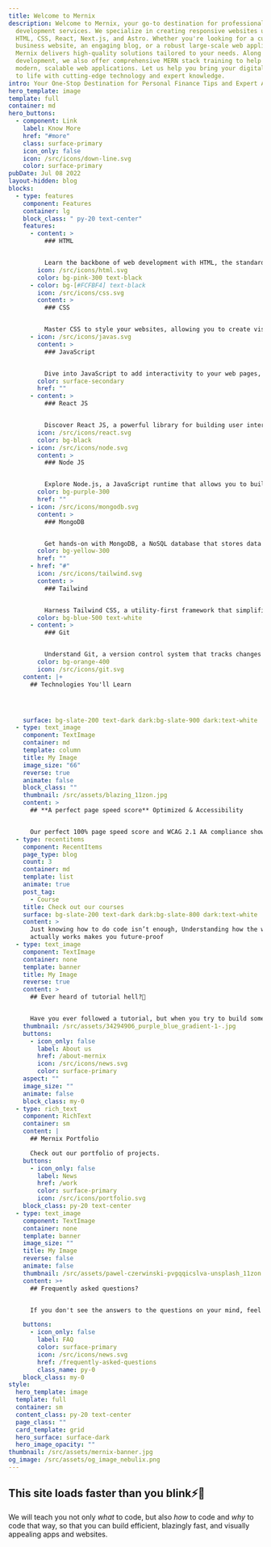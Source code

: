 ```yaml
---
title: Welcome to Mernix
description: Welcome to Mernix, your go-to destination for professional web
  development services. We specialize in creating responsive websites using
  HTML, CSS, React, Next.js, and Astro. Whether you're looking for a custom
  business website, an engaging blog, or a robust large-scale web application,
  Mernix delivers high-quality solutions tailored to your needs. Along with
  development, we also offer comprehensive MERN stack training to help you build
  modern, scalable web applications. Let us help you bring your digital vision
  to life with cutting-edge technology and expert knowledge.
intro: Your One-Stop Destination for Personal Finance Tips and Expert Advice!
hero_template: image
template: full
container: md
hero_buttons:
  - component: Link
    label: Know More
    href: "#more"
    class: surface-primary
    icon_only: false
    icon: /src/icons/down-line.svg
    color: surface-primary
pubDate: Jul 08 2022
layout-hidden: blog
blocks:
  - type: features
    component: Features
    container: lg
    block_class: " py-20 text-center"
    features:
      - content: >
          ### HTML


          Learn the backbone of web development with HTML, the standard markup language for creating structured web pages and content.
        icon: /src/icons/html.svg
        color: bg-pink-300 text-black
      - color: bg-[#FCFBF4] text-black
        icon: /src/icons/css.svg
        content: >
          ### CSS


          Master CSS to style your websites, allowing you to create visually appealing designs and layouts that enhance user experience.
      - icon: /src/icons/javas.svg
        content: >
          ### JavaScript


          Dive into JavaScript to add interactivity to your web pages, enabling dynamic content and engaging user interactions that bring your site to life.
        color: surface-secondary
        href: ""
      - content: >
          ### React JS


          Discover React JS, a powerful library for building user interfaces. Learn to create reusable components and manage application state efficiently for a seamless user experience.
        icon: /src/icons/react.svg
        color: bg-black
      - icon: /src/icons/node.svg
        content: >
          ### Node JS


          Explore Node.js, a JavaScript runtime that allows you to build server-side applications. Leverage its non-blocking architecture to handle multiple requests for scalable web solutions.
        color: bg-purple-300
        href: ""
      - icon: /src/icons/mongodb.svg
        content: >
          ### MongoDB


          Get hands-on with MongoDB, a NoSQL database that stores data in flexible, JSON-like documents. Learn to efficiently manage and retrieve data for modern web applications.
        color: bg-yellow-300
        href: ""
      - href: "#"
        icon: /src/icons/tailwind.svg
        content: >
          ### Tailwind


          Harness Tailwind CSS, a utility-first framework that simplifies styling your applications. Customize designs easily with pre-built classes for a responsive and modern look.
        color: bg-blue-500 text-white
      - content: >
          ### Git


          Understand Git, a version control system that tracks changes in your code. Collaborate effectively with others and manage your projects with confidence using branching and merging strategies.
        color: bg-orange-400
        icon: /src/icons/git.svg
    content: |+
      ## Technologies You'll Learn




    surface: bg-slate-200 text-dark dark:bg-slate-900 dark:text-white
  - type: text_image
    component: TextImage
    container: md
    template: column
    title: My Image
    image_size: "66"
    reverse: true
    animate: false
    block_class: ""
    thumbnail: /src/assets/blazing_11zon.jpg
    content: >
      ## **A perfect page speed score** Optimized & Accessibility


      Our perfect 100% page speed score and WCAG 2.1 AA compliance show our dedication to quality. We’ve optimized for speed and accessibility, delivering a fantastic user experience for everyone!
  - type: recentitems
    component: RecentItems
    page_type: blog
    count: 3
    container: md
    template: list
    animate: true
    post_tag:
      - Course
    title: Check out our courses
    surface: bg-slate-200 text-dark dark:bg-slate-800 dark:text-white
    content: >
      Just knowing how to do code isn’t enough, Understanding how the web
      actually works makes you future-proof
  - type: text_image
    component: TextImage
    container: none
    template: banner
    title: My Image
    reverse: true
    content: >
      ## Ever heard of tutorial hell?👻


      Have you ever followed a tutorial, but when you try to build something on your own, you feel stuck? That’s because you need to develop a mental model by truly understanding how everything works. It’s like knowing the terrain before starting your journey—without that understanding, you won’t be able to code effectively or reach your goal. Our courses focus entirely on hands-on projects, and you'll have a blast while learning!🎉
    thumbnail: /src/assets/34294906_purple_blue_gradient-1-.jpg
    buttons:
      - icon_only: false
        label: About us
        href: /about-mernix
        icon: /src/icons/news.svg
        color: surface-primary
    aspect: ""
    image_size: ""
    animate: false
    block_class: my-0
  - type: rich_text
    component: RichText
    container: sm
    content: |
      ## Mernix Portfolio

      Check out our portfolio of projects.
    buttons:
      - icon_only: false
        label: News
        href: /work
        color: surface-primary
        icon: /src/icons/portfolio.svg
    block_class: py-20 text-center
  - type: text_image
    component: TextImage
    container: none
    template: banner
    image_size: ""
    title: My Image
    reverse: false
    animate: false
    thumbnail: /src/assets/pawel-czerwinski-pvgqqicslva-unsplash_11zon.jpg
    content: >+
      ## Frequently asked questions?


      If you don't see the answers to the questions on your mind, feel free to reach out to me at [arun875446@gmail.com.](mailto:arun875446@gmail.com)

    buttons:
      - icon_only: false
        label: FAQ
        color: surface-primary
        icon: /src/icons/news.svg
        href: /frequently-asked-questions
        class_name: py-0
    block_class: my-0
style:
  hero_template: image
  template: full
  container: sm
  content_class: py-20 text-center
  page_class: ""
  card_template: grid
  hero_surface: surface-dark
  hero_image_opacity: ""
thumbnail: /src/assets/mernix-banner.jpg
og_image: /src/assets/og_image_nebulix.png
---
```

## This site loads faster than you blink⚡🚀

We will teach you not only _what_ to code, but also _how_ to code and _why_ to code that way, so that you can build efficient, blazingly fast, and visually appealing apps and websites.
